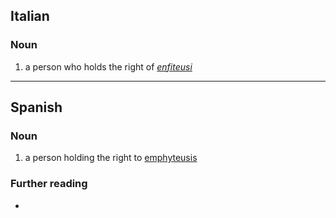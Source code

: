 ==Italian==

===Noun===
{{it-noun|mf|mpl=enfiteuti|fpl=enfiteute}}

# a person who holds the right of ''[[enfiteusi]]''

----

==Spanish==

===Noun===
{{es-noun|mf}}

# a person holding the right to [[emphyteusis]]

===Further reading===
* {{R:es:DRAE}}